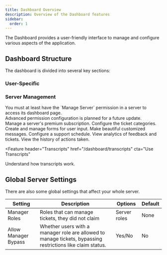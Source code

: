```yaml
---
title: Dashboard Overview
description: Overview of the Dashboard features
sidebar:
  order: 1
---
```



The Dashboard provides a user-friendly interface to manage and configure various aspects of the application.

## Dashboard Structure

The dashboard is divided into several key sections:

### User-Specific

<LinkCard
  href="/dashboard/billing"
  title="Billing"
  description="Manage your billing information and subscriptions."
/>

### Server Management

<Aside type="note">
  You must at least have the `Manage Server` permission in a server to access
  its dashboard page. <br />
  Advanced permission configuration is planned for a future update.
</Aside>

<Feature header="Premium Management" href="/dashboard/premium">
  Manage a server's premium subscription.
</Feature>

<Feature header="Category Configuration" href="/dashboard/categories">
  Configure the ticket categories.
</Feature>

<Feature header="Form Management" href="/dashboard/forms">
  Create and manage forms for user input.
</Feature>

<Feature header="Custom Messages" href="/dashboard/messages">
  Make beautiful customized messages.
</Feature>

<Feature header="Support Schedule" href="/dashboard/schedule">
  Configure a support schedule.
</Feature>

<Feature header="Analytics" href="/dashboard/analytics">
  View analytics of feedback and tickets.
</Feature>

<Feature header="Audit Log" href="/dashboard/audit-log">
  View the history of actions taken.
</Feature>

<Feature
  header="Transcripts"
  href="/dashboard/transcripts"
  cta="Use Transcripts"
>
  Understand how transcripts work.
</Feature>

## Global Server Settings

There are also some global settings that affect your whole server.

| Setting              | Description                                                                                                | Options      | Default |
| -------------------- | ---------------------------------------------------------------------------------------------------------- | ------------ | ------- |
| Manager Roles        | Roles that can manage tickets, they did not claim                                                          | Server roles | None    |
| Allow Manager Bypass | Whether users with a manager role are allowed to manage tickets, bypassing restrictions like claim status. | Yes/No       | No      |
